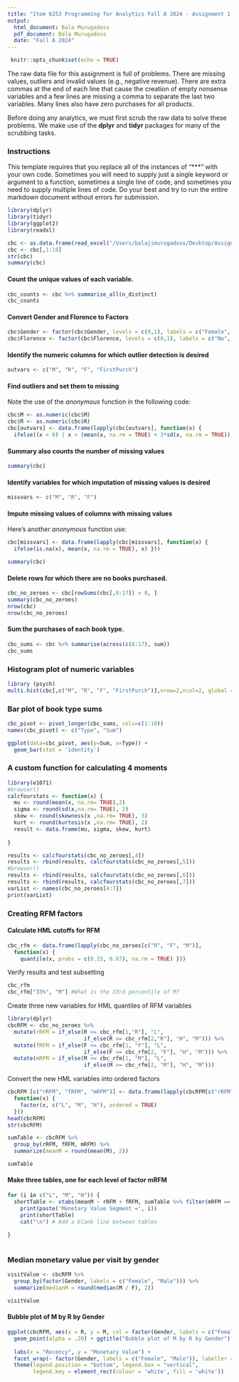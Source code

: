 ```yaml
---
title: "Itom 6253 Programming for Analytics Fall A 2024 - Assignment 1 <Bala Murugadoss>"
output:
  html_document: Bala Murugadoss
  pdf_document: Bala Murugadoss
  date: "Fall A 2024"
---
```

<!-- name of chunk = set_global_options and include chunk in doc -->
```r
 knitr::opts_chunk$set(echo = TRUE)
```
The raw data file for this assignment is full of problems. There are missing values, outliers and invalid values (e.g., negative revenue). There are extra commas at the end of each line that cause the creation of empty nonsense variables and a few lines are missing a comma to separate the last two variables. Many lines also have zero purchases for all products.

Before doing any analytics, we must first scrub the raw data to solve these problems. We make use of the **dplyr** and **tidyr** packages for many of the scrubbing tasks.

### Instructions
This template requires that you replace all of the instances of "***" with your own code. Sometimes you will need to supply just a single keyword or argument to a function, sometimes a single line of code, and sometimes you need to supply multiple lines of code. Do your best and try to run the entire markdown document without errors for submission.



```r
library(dplyr)
library(tidyr)
library(ggplot2)
library(readxl)

cbc <- as.data.frame(read_excel("/Users/balajimurugadoss/Desktop/Assignments/Programming for analytics/Charles_BookClub_modified.xls"))
cbc <- cbc[,1:18]
str(cbc)
summary(cbc)

```
#### Count the unique values of each variable.
```r
cbc_counts <- cbc %>% summarise_all(n_distinct)
cbc_counts
```

#### Convert Gender and Florence to Factors
```r
cbc$Gender <- factor(cbc$Gender, levels = c(0,1), labels = c("Female", "Male"))
cbc$Florence <- factor(cbc$Florence, levels = c(0,1), labels = c("No", "Yes"))
```

#### Identify the numeric columns for which outlier detection is desired
```r
outvars <- c("M", "R", "F", "FirstPurch")
```


#### Find outliers and set them to missing
Note the use of the *anonymous* function in the following code:
```r
cbc$M <- as.numeric(cbc$M)
cbc$R <- as.numeric(cbc$R)
cbc[outvars] <- data.frame(lapply(cbc[outvars], function(x) {
  ifelse((x < 0) | x > (mean(x, na.rm = TRUE) + 3*sd(x, na.rm = TRUE)), NA, x) }))

```

#### Summary also counts the number of missing values
```r

summary(cbc)

```
#### Identify variables for which imputation of missing values is desired
```r
missvars <- c("M", "R", "F")
```

#### Impute missing values of columns with missing values
Here's another *anonymous* function use:
```r
cbc[missvars] <- data.frame(lapply(cbc[missvars], function(x) {
  ifelse(is.na(x), mean(x, na.rm = TRUE), x) }))

summary(cbc)
```

#### Delete rows for which there are no books purchased.
```r
cbc_no_zeroes <- cbc[rowSums(cbc[,8:17]) > 0, ]
summary(cbc_no_zeroes)
nrow(cbc)
nrow(cbc_no_zeroes)
```

#### Sum the purchases of each book type.
```r
cbc_sums <- cbc %>% summarise(across(c(8:17), sum))
cbc_sums
```

### Histogram plot of numeric variables

```r
library (psych)
multi.hist(cbc[,c("M", "R", "F", "FirstPurch")],nrow=2,ncol=2, global = FALSE)
```

### Bar plot of book type sums

```r
cbc_pivot <- pivot_longer(cbc_sums, cols=c(1:10))
names(cbc_pivot) <- c("Type", "Sum")

ggplot(data=cbc_pivot, aes(y=Sum, x=Type)) +
  geom_bar(stat = 'identity')
```


### A custom function for calculating 4 moments

```r
library(e1071)
#browser()
calcfourstats <- function(x) {
  mu <- round(mean(x, na.rm= TRUE),2)
  sigma <- round(sd(x,na.rm= TRUE), 2)
  skew <- round(skewness(x ,na.rm= TRUE), 3)
  kurt <- round(kurtosis(x ,na.rm= TRUE), 2)
  result <- data.frame(mu, sigma, skew, kurt)
                    
}

results <- calcfourstats(cbc_no_zeroes[,4])
results <- rbind(results, calcfourstats(cbc_no_zeroes[,5]))
#browser()
results <- rbind(results, calcfourstats(cbc_no_zeroes[,6]))
results <- rbind(results, calcfourstats(cbc_no_zeroes[,7]))
varList <- names(cbc_no_zeroes[4:7])
print(varList)
```

### Creating RFM factors
#### Calculate HML cutoffs for RFM
```r
cbc_rfm <- data.frame(lapply(cbc_no_zeroes[c("R", "F", "M")], 
  function(x) {
    quantile(x, probs = c(0.33, 0.67), na.rm = TRUE) }))
```

Verify results and test subsetting    
```r
cbc_rfm
cbc_rfm["33%", "M"] #What is the 33rd percentile of M?
```

Create three new variables for HML quantiles of RFM variables
```r
library(dplyr)
cbcRFM <- cbc_no_zeroes %>%
  mutate(rRFM = if_else(R <= cbc_rfm[1,"R"], "L",
                        if_else(R >= cbc_rfm[2,"R"], "H", "M"))) %>%
  mutate(fRFM = if_else(F <= cbc_rfm[1, "F"], "L",
                        if_else(F >= cbc_rfm[2, "F"], "H", "M"))) %>%
  mutate(mRFM = if_else(M <= cbc_rfm[1, "M"], "L",
                        if_else(M >= cbc_rfm[2, "M"], "H", "M")))
```
Convert the new HML variables into ordered factors
```r
cbcRFM [c("rRFM", "fRFM", "mRFM")] <- data.frame(lapply(cbcRFM[c("rRFM", "fRFM", "mRFM")], 
  function(x) {
    factor(x, c("L", "M", "H"), ordered = TRUE)
  }))
head(cbcRFM)
str(cbcRFM)

sumTable <- cbcRFM %>% 
  group_by(rRFM, fRFM, mRFM) %>%
  summarize(meanM = round(mean(M), 2))

sumTable
```

#### Make three tables, one for each level of factor mRFM

```r
for (i in c("L", "M", "H")) {
  shortTable <- xtabs(meanM ~ rRFM + fRFM, sumTable %>% filter(mRFM == i)) 
    print(paste('Monetary Value Segment =', i))
    print(shortTable)
    cat("\n") # Add a blank line between tables
    
} 
  
```

### Median monetary value per visit by gender

```r
visitValue <- cbcRFM %>%
  group_by(factor(Gender, labels = c("Female", "Male"))) %>%
  summarize(medianM = round(median(M / F), 2))

visitValue
```

#### Bubble plot of M by R by Gender

```r
ggplot(cbcRFM, aes(x = R, y = M, col = factor(Gender, labels = c("Female", "Male")), size = FirstPurch)) +
  geom_point(alpha = .20) + ggtitle("Bubble plot of M by R by Gender") +
  
  labs(x = "Recency", y = "Monetary Value") +
  facet_wrap(~ factor(Gender, labels = c("Female", "Male")), labeller = label_parsed) +
  theme(legend.position = "bottom", legend.box = "vertical", 
        legend.key = element_rect(colour = 'white', fill = 'white'))
```


